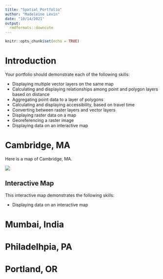 ```yaml
---
title: "Spatial Portfolio"
author: "Madeleine Levin"
date: "10/14/2021"
output: 
  rmdformats::downcute
---
```


```r
knitr::opts_chunk$set(echo = TRUE)
```

# Introduction

Your portfolio should demonstrate each of the following skills:

* Displaying multiple vector layers on the same map
* Calculating and displaying relationships among point and polygon layers based on distance
* Aggregating point data to a layer of polygons
* Calculating and displaying accessibility, based on travel time
* Converting between raster layers and vector layers
* Displaying raster data on a map
* Georeferencing a raster image
* Displaying data on an interactive map

# Cambridge, MA
Here is a map of Cambridge, MA.

[![](Images/CambridgeMap.png)](https://madeleinelevin.github.io/spatialportfolio/PDFs/CambridgeMap.pdf){target="_blank"}

## Interactive Map
This interactive map demonstrates the following skills: 

* Displaying data on an interactive map

# Mumbai, India

# Philadelhpia, PA

# Portland, OR
